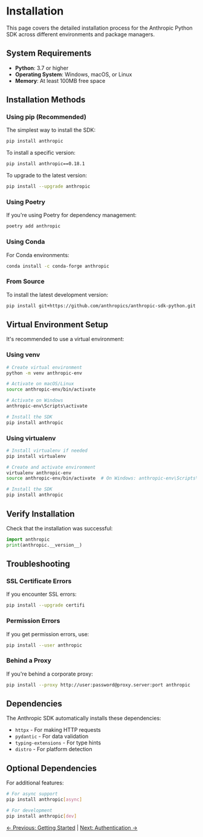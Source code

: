 # Installation

This page covers the detailed installation process for the Anthropic Python SDK across different environments and package managers.

## System Requirements

- **Python**: 3.7 or higher
- **Operating System**: Windows, macOS, or Linux
- **Memory**: At least 100MB free space

## Installation Methods

### Using pip (Recommended)

The simplest way to install the SDK:

```bash
pip install anthropic
```

To install a specific version:

```bash
pip install anthropic==0.18.1
```

To upgrade to the latest version:

```bash
pip install --upgrade anthropic
```

### Using Poetry

If you're using Poetry for dependency management:

```bash
poetry add anthropic
```

### Using Conda

For Conda environments:

```bash
conda install -c conda-forge anthropic
```

### From Source

To install the latest development version:

```bash
pip install git+https://github.com/anthropics/anthropic-sdk-python.git
```

## Virtual Environment Setup

It's recommended to use a virtual environment:

### Using venv

```bash
# Create virtual environment
python -m venv anthropic-env

# Activate on macOS/Linux
source anthropic-env/bin/activate

# Activate on Windows
anthropic-env\Scripts\activate

# Install the SDK
pip install anthropic
```

### Using virtualenv

```bash
# Install virtualenv if needed
pip install virtualenv

# Create and activate environment
virtualenv anthropic-env
source anthropic-env/bin/activate  # On Windows: anthropic-env\Scripts\activate

# Install the SDK
pip install anthropic
```

## Verify Installation

Check that the installation was successful:

```python
import anthropic
print(anthropic.__version__)
```

## Troubleshooting

### SSL Certificate Errors

If you encounter SSL errors:

```bash
pip install --upgrade certifi
```

### Permission Errors

If you get permission errors, use:

```bash
pip install --user anthropic
```

### Behind a Proxy

If you're behind a corporate proxy:

```bash
pip install --proxy http://user:password@proxy.server:port anthropic
```

## Dependencies

The Anthropic SDK automatically installs these dependencies:

- `httpx` - For making HTTP requests
- `pydantic` - For data validation
- `typing-extensions` - For type hints
- `distro` - For platform detection

## Optional Dependencies

For additional features:

```bash
# For async support
pip install anthropic[async]

# For development
pip install anthropic[dev]
```

[← Previous: Getting Started](/docs/getting-started) | [Next: Authentication →](/docs/getting-started/authentication)